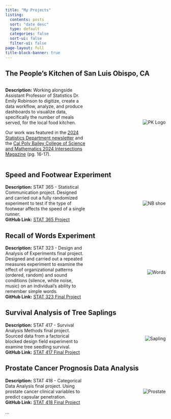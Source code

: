 ```yaml
---
title: "My Projects"
listing:
  contents: posts
  sort: "date desc"
  type: default
  categories: false
  sort-ui: false
  filter-ui: false
page-layout: full
title-block-banner: true
---
```


## The People's Kitchen of San Luis Obispo, CA

```{=html}
<div style="display: flex; align-items: center;">
  <div style="flex: 1;">
    <p><strong>Description:</strong> Working alongside Assistant Professor of Statistics Dr. Emily Robinson to digitize, create a data workflow, analyze, and produce dashboards to visualize data, specifically the number of meals served, for the local food kitchen.
    <p>Our work was featured in the <a href="https://statistics.calpoly.edu/news/stats-students-improve-meal-service-tracking-local-nonprofit" target="_blank">2024 Statistics Department newsletter</a> and the <a href="https://cosam.calpoly.edu/Intersections-2024" target="_blank">Cal Poly Bailey College of Science and Mathematics 2024 Intersections Magazine</a> (pg. 16-17).</p>
  </div>
  <div style="flex: 1; text-align: right;">
    <img src="images/PK_LOGO.png" alt="PK Logo" style="max-width: 300px;">
  </div>
</div>
```
## Speed and Footwear Experiment

```{=html}
<div style="display: flex; align-items: center;">
  <div style="flex: 1;">
     <p style="margin: 0;"><strong>Description:</strong> STAT 365 - Statistical Communication project. Designed and carried out a fully randomized experiment to test if the type of footwear affects the speed of a single runner.</p>
    <p style="margin: 0;"><strong>GitHub Link:</strong> <a href="https://github.com/edyrey/stat365_project">STAT 365 Project</a></p>
  </div>
  <div style="flex: 1; text-align: right;">
    <img src="images/NBshoe.jpg" alt="NB shoe" style="max-width: 300px;">
  </div>
</div>
```
## Recall of Words Experiment

```{=html}
<div style="display: flex; align-items: center;">
  <div style="flex: 1;">
    <p style="margin: 0;"><strong>Description:</strong> STAT 323 - Design and Analysis of Experiments final project. Designed and carried out a repeated measures experiment to examine the effect of organizational patterns (ordered, random) and sound conditions (silence, white noise, music) on an individual’s ability to remember simple words. </p>
    <p style="margin: 0;"><strong>GitHub Link:</strong> <a href="https://github.com/edyrey/stat323_finalproject">STAT 323 Final Project</a></p>
  </div>
  <div style="flex: 1; text-align: right;">
    <img src="images/words.jpg" alt="Words" style="max-width: 250px;">
  </div>
</div>
```
## Survival Analysis of Tree Saplings

```{=html}
<div style="display: flex; align-items: center;">
  <div style="flex: 1;">
    <p style="margin: 0;"><strong>Description:</strong> STAT 417 - Survival Analysis Methods final project. Sourced data from a factorical blocked design field experiment to examine tree seedling survival. </p>
    <p style="margin: 0;"><strong>GitHub Link:</strong> <a href="https://github.com/edyrey/stat417_finalproject">STAT 417 Final Project</a></p>
  </div>
  <div style="flex: 1; text-align: right;">
    <img src="images/sapling.jpg" alt="Sapling" style="max-width: 250px;">
  </div>
</div>
```
## Prostate Cancer Prognosis Data Analysis

```{=html}
<div style="display: flex; align-items: center;">
  <div style="flex: 1;">
    <p style="margin: 0;"><strong>Description:</strong> STAT 418 - Categorical Data Analysis final project. Using prostate cancer clinical variables to predict capsular penetration.  </p>
    <p style="margin: 0;"><strong>GitHub Link:</strong> <a href="https://github.com/edyrey/stat418_finalproject">STAT 418 Final Project</a></p>
  </div>
  <div style="flex: 1; text-align: right;">
    <img src="images/prostate.jpg" alt="Prostate" style="max-width: 250px;">
  </div>
</div>
```
...